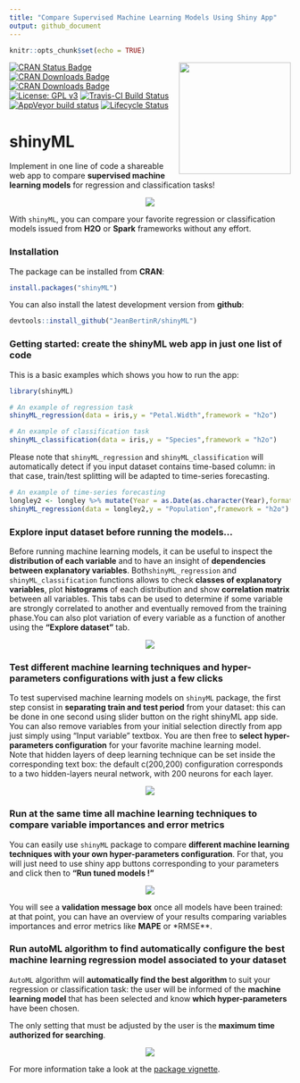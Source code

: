 ```yaml
---
title: "Compare Supervised Machine Learning Models Using Shiny App"
output: github_document
---
```



```r
knitr::opts_chunk$set(echo = TRUE)

```

<img src="vignettes/logo_shinyML.jpg" width=200 align="right" />

[![CRAN Status Badge](http://www.r-pkg.org/badges/version/shinyML)](https://CRAN.R-project.org/package=shinyML)
[![CRAN Downloads Badge](https://cranlogs.r-pkg.org/badges/shinyML)](https://CRAN.R-project.org/package=shinyML)
[![CRAN Downloads Badge](https://cranlogs.r-pkg.org/badges/grand-total/shinyML)](https://CRAN.R-project.org/package=shinyML)
[![License: GPL v3](https://img.shields.io/badge/License-GPL%20v3-red.svg)](https://www.gnu.org/licenses/gpl-3.0)
[![Travis-CI Build Status](https://travis-ci.org/JeanBertinR/shinyML.svg?branch=master)](https://travis-ci.org/JeanBertinR/shinyML)
[![AppVeyor build status](https://ci.appveyor.com/api/projects/status/github/JeanBertinR/shinyML?branch=master&svg=true)](https://ci.appveyor.com/project/JeanBertinR/shinyML)
[![Lifecycle Status](https://img.shields.io/badge/lifecycle-maturing-blue.svg)](https://lifecycle.r-lib.org/articles/stages.html)



# shinyML


  Implement in one line of code a shareable web app to compare **supervised machine learning models** for regression and classification tasks!
<p align="center">
  <img src="vignettes/shinyML.png">
</p>

  With `shinyML`, you can compare your favorite regression or classification models issued from **H2O** or **Spark** frameworks without any effort. 



### Installation

  The package can be installed from **CRAN**:

```r
install.packages("shinyML")
```


  You can also install the latest development version from **github**:

```r
devtools::install_github("JeanBertinR/shinyML")
```

### Getting started: create the shinyML web app in just one list of code

  This is a basic examples which shows you how to run the app:

```r

library(shinyML)

# An example of regression task 
shinyML_regression(data = iris,y = "Petal.Width",framework = "h2o")

# An example of classification task  
shinyML_classification(data = iris,y = "Species",framework = "h2o")
```

  Please note that `shinyML_regression` and `shinyML_classification` will automatically detect if you input dataset contains time-based column: in that case, train/test splitting will be adapted to time-series forecasting. 
  
```r
# An example of time-series forecasting
longley2 <- longley %>% mutate(Year = as.Date(as.character(Year),format = "%Y"))
shinyML_regression(data = longley2,y = "Population",framework = "h2o")

```

### Explore input dataset before running the models...
  Before running machine learning models, it can be useful to inspect the **distribution of each variable** and to have an insight of **dependencies between explanatory variables**. Both`shinyML_regression` and `shinyML_classification` functions allows to check **classes of explanatory variables**, plot **histograms** of each distribution and show **correlation matrix** between all variables. This tabs can be used to determine if some variable are strongly correlated to another and eventually removed from the training phase.You can also plot variation of every variable as a function of another using the **"Explore dataset"** tab. 

<p align="center">
  <img src="vignettes/explore_data.gif">
</p> 
  


### Test different machine learning techniques and hyper-parameters configurations with just a few clicks

  To test supervised machine learning models on `shinyML` package, the first step consist in **separating train and test period** from your dataset: this can be done in one second using slider button on the right shinyML app side. 
  You can also remove variables from your initial selection directly from app just simply using "Input variable" textbox. 
You are then free to **select hyper-parameters configuration** for your favorite machine learning model.  
Note that hidden layers of deep learning technique can be set inside the corresponding text box: the default c(200,200) configuration corresponds to a two hidden-layers neural network, with 200 neurons for each layer. 
<p align="center">
  <img src="vignettes/one_model.gif">
</p>


### Run at the same time all machine learning techniques to compare variable importances and error metrics

 You can easily use `shinyML` package to compare **different machine learning techniques with your own hyper-parameters configuration**. 
For that, you will just need to use shiny app buttons corresponding to your parameters and click then to **"Run tuned models !"**
<p align="center">
  <img src="vignettes/all_models.gif">
</p>

  You will see a **validation message box** once all models have been trained: at that point, you can have an overview of your results comparing variables importances and error metrics like **MAPE** or *RMSE**.

### Run autoML algorithm to find automatically configure the best machine learning regression model associated to your dataset 

  `AutoML` algorithm will **automatically find the best algorithm** to suit your regression or classification task: the user will be informed of the **machine learning model** that has been selected and know **which hyper-parameters** have been chosen.  

  The only setting that must be adjusted by the user is the **maximum time authorized for searching**. 
<p align="center">
  <img src="vignettes/auto_ML.gif">
</p>


  For more information take a look at the [package vignette](vignettes/vignettes.html).
